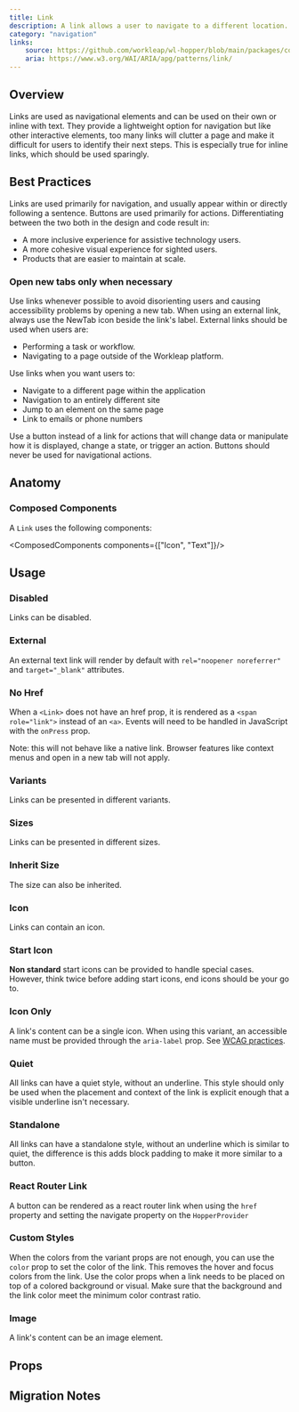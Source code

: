 ```yaml
---
title: Link
description: A link allows a user to navigate to a different location.
category: "navigation"
links:
    source: https://github.com/workleap/wl-hopper/blob/main/packages/components/src/link/src/Link.tsx
    aria: https://www.w3.org/WAI/ARIA/apg/patterns/link/
---
```


<Example src="link/docs/preview" isOpen />

## Overview

Links are used as navigational elements and can be used on their own or inline with text.
They provide a lightweight option for navigation but like other interactive elements, too many links will clutter a page and make it difficult for users to identify their next steps.
This is especially true for inline links, which should be used sparingly.

## Best Practices

Links are used primarily for navigation, and usually appear within or directly following a sentence. Buttons are used primarily for actions.
Differentiating between the two both in the design and code result in:

- A more inclusive experience for assistive technology users.
- A more cohesive visual experience for sighted users.
- Products that are easier to maintain at scale.

### Open new tabs only when necessary

Use links whenever possible to avoid disorienting users and causing accessibility problems by opening a new tab. When using an external link, always use the NewTab icon beside the link's label. External links should be used when users are:

- Performing a task or workflow.
- Navigating to a page outside of the Workleap platform.

Use links when you want users to:

- Navigate to a different page within the application
- Navigation to an entirely different site
- Jump to an element on the same page
- Link to emails or phone numbers

Use a button instead of a link for actions that will change data or manipulate how it is displayed, change a state, or trigger an action. Buttons should never be used for navigational actions.

## Anatomy

### Composed Components

A `Link` uses the following components:

<ComposedComponents components={["Icon", "Text"]}/>

## Usage

### Disabled

Links can be disabled.

<Example src="link/docs/disabled" />

### External

An external text link will render by default with `rel="noopener noreferrer"` and `target="_blank"` attributes.

<Example src="link/docs/external" />

### No Href

When a `<Link>` does not have an href prop, it is rendered as a `<span role="link">` instead of an `<a>`. Events will need to be handled in JavaScript with the `onPress` prop.

Note: this will not behave like a native link. Browser features like context menus and open in a new tab will not apply.

<Example src="link/docs/noHref" />

### Variants

Links can be presented in different variants.

<Example src="link/docs/variants" />

### Sizes

Links can be presented in different sizes.

<Example src="link/docs/size" />

### Inherit Size

The size can also be inherited.

<Example src="link/docs/inheritSize" />

### Icon

Links can contain an icon.

<Example src="link/docs/icon" />

### Start Icon

**Non standard** start icons can be provided to handle special cases. However, think twice before adding start icons, end icons should be your go to.

<Example src="link/docs/startIcon" />

### Icon Only

A link's content can be a single icon. When using this variant, an accessible name must be provided through the `aria-label` prop. See [WCAG practices](https://www.w3.org/TR/WCAG20-TECHS/ARIA6.html).

<Example src="link/docs/iconOnly" />

### Quiet

All links can have a quiet style, without an underline. This style should only be used when the placement and context of the link is explicit enough that a visible underline isn't necessary.

<Example src="link/docs/quiet" />

### Standalone

All links can have a standalone style, without an underline which is similar to quiet, the difference is this adds block padding to make it more similar to a button.

<Example src="link/docs/standalone" />

### React Router Link

A button can be rendered as a react router link when using the `href` property and setting the navigate property on the `HopperProvider`

<Example src="link/docs/reactRouterLink" />

### Custom Styles

When the colors from the variant props are not enough, you can use the `color` prop to set the color of the link. This removes the hover and focus colors from the link. Use the color props when a link needs to be placed on top of a colored background or visual. Make sure that the background and the link color meet the minimum color contrast ratio.

<Example src="link/docs/staticColor" />

### Image

A link's content can be an image element.

<Example src="link/docs/image" />

## Props

<PropTable component="Link" />

## Migration Notes

<MigrateGuide src="link/docs/migration-notes" />
